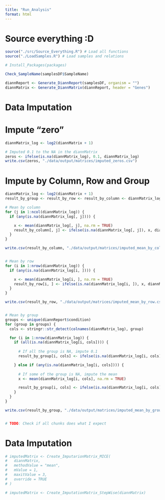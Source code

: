 ```yaml
---
title: "Run_Analysis"
format: html
---
```


# Source everything :D
```r
source("./src/Source_Everything.R") # Load all functions
source("./LoadSamples.R") # Load samples and relations

# Install_Packages(packages) 
```

```r
Check_SampleName(samplesDF$SampleName)

diannReport <- Generate_DiannReport(samplesDF, organism = "")
diannMatrix <- Generate_DiannMatrix(diannReport, header = "Genes")
```


# Data Imputation

# Impute "zero"
```r
diannMatrix_log <- log2(diannMatrix + 1)

# Imputed 0.1 to the NA in the diannMatrix
zeros <- ifelse(is.na(diannMatrix_log), 0.1, diannMatrix_log)
write.csv(zeros, "./data/output/matrices/imputed_zeros.csv")
```

# Impute by Column, Row and Group
```r
diannMatrix_log <- log2(diannMatrix + 1)
result_by_group <- result_by_row <- result_by_column <- diannMatrix_log

# Mean by column
for (j in 1:ncol(diannMatrix_log)) {
  if (any(is.na(diannMatrix_log[, j]))) {

    x <- mean(diannMatrix_log[, j], na.rm = TRUE)
    result_by_column[, j] <- ifelse(is.na(diannMatrix_log[, j]), x, diannMatrix_log[, j])
  }
}

write.csv(result_by_column, "./data/output/matrices/imputed_mean_by_column.csv")


# Mean by row
for (i in 1:nrow(diannMatrix_log)) {
  if (any(is.na(diannMatrix_log[i, ]))) {

    x <- mean(diannMatrix_log[i, ], na.rm = TRUE)
    result_by_row[i, ] <- ifelse(is.na(diannMatrix_log[i, ]), x, diannMatrix_log[i, ])
  }
}

write.csv(result_by_row, "./data/output/matrices/imputed_mean_by_row.csv" )


# Mean by group
groups <- unique(diannReport$condition)
for (group in groups) {
  cols <- stringr::str_detect(colnames(diannMatrix_log), group)

  for (i in 1:nrow(diannMatrix_log)) {
    if (all(is.na(diannMatrix_log[i, cols]))) {
      
      # If all the group is NA, impute 0.1
      result_by_group[i, cols] <- ifelse(is.na(diannMatrix_log[i, cols]), 0.1, diannMatrix_log[i,cols])

    } else if (any(is.na(diannMatrix_log[i, cols]))) {
      
      # If some of the group is NA, impute the mean
      x <- mean(diannMatrix_log[i, cols], na.rm = TRUE)

      result_by_group[i, cols] <- ifelse(is.na(diannMatrix_log[i, cols]), m, diannMatrix_log[i, cols])
    }
  }
}

write.csv(result_by_group, "./data/output/matrices/imputed_mean_by_group.csv" )


# TODO: Check if all chunks does what I expect


```




# Data Imputation
```r
# imputedMatrix <- Create_ImputarionMatrix_MICE(
#   diannMatrix,
#   methodValue = "mean",
#   mValue = 1,
#   maxitValue = 3,
#   override = TRUE
# )

# imputedMatrix <- Create_ImputationMatrix_StepWise(diannMatrix)
```
